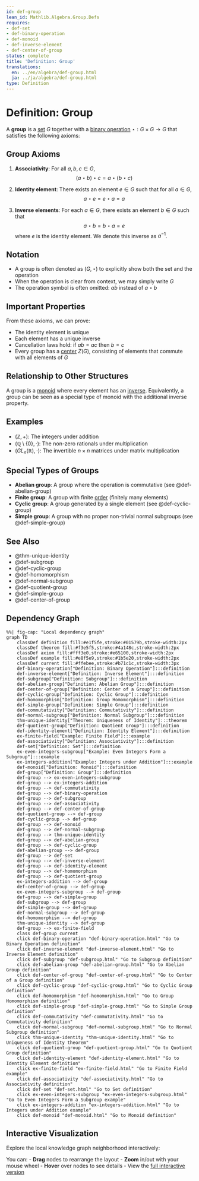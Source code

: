 ```yaml
---
id: def-group
lean_id: Mathlib.Algebra.Group.Defs
requires:
- def-set
- def-binary-operation
- def-monoid
- def-inverse-element
- def-center-of-group
status: complete
title: 'Definition: Group'
translations:
  en: ../en/algebra/def-group.html
  ja: ../ja/algebra/def-group.html
type: Definition
---
```


# Definition: Group {#def-group}

A **group** is a [set](../logic-set-theory/def-set.qmd) $G$ together with a [binary operation](def-binary-operation.qmd) $\star: G \times G \to G$ that satisfies the following axioms:

## Group Axioms

1. **Associativity**: For all $a, b, c \in G$,
   $$(a \star b) \star c = a \star (b \star c)$$

2. **Identity element**: There exists an element $e \in G$ such that for all $a \in G$,
   $$a \star e = e \star a = a$$

3. **Inverse elements**: For each $a \in G$, there exists an element $b \in G$ such that
   $$a \star b = b \star a = e$$
   where $e$ is the identity element. We denote this inverse as $a^{-1}$.

## Notation

- A group is often denoted as $(G, \star)$ to explicitly show both the set and the operation
- When the operation is clear from context, we may simply write $G$
- The operation symbol is often omitted: $ab$ instead of $a \star b$

## Important Properties

From these axioms, we can prove:

- The identity element is unique
- Each element has a unique inverse
- Cancellation laws hold: if $ab = ac$ then $b = c$
- Every group has a [center](def-center-of-group.qmd) $Z(G)$, consisting of elements that commute with all elements of $G$

## Relationship to Other Structures

A group is a [monoid](def-monoid.qmd) where every element has an [inverse](def-inverse-element.qmd). Equivalently, a group can be seen as a special type of monoid with the additional inverse property.

## Examples

- $(\mathbb{Z}, +)$: The integers under addition
- $(\mathbb{Q} \setminus \{0\}, \cdot)$: The non-zero rationals under multiplication
- $(GL_n(\mathbb{R}), \cdot)$: The invertible $n \times n$ matrices under matrix multiplication

## Special Types of Groups

- **Abelian group**: A group where the operation is commutative (see @def-abelian-group)
- **Finite group**: A group with finite [order](def-order.qmd) (finitely many elements)
- **Cyclic group**: A group generated by a single element (see @def-cyclic-group)
- **Simple group**: A group with no proper non-trivial normal subgroups (see @def-simple-group)

## See Also

- @thm-unique-identity
- @def-subgroup
- @def-cyclic-group
- @def-homomorphism
- @def-normal-subgroup
- @def-quotient-group
- @def-simple-group
- @def-center-of-group

## Dependency Graph

```mermaid
%%| fig-cap: "Local dependency graph"
graph TD
    classDef definition fill:#e1f5fe,stroke:#01579b,stroke-width:2px
    classDef theorem fill:#f3e5f5,stroke:#4a148c,stroke-width:2px
    classDef axiom fill:#fff3e0,stroke:#e65100,stroke-width:2px
    classDef example fill:#e8f5e9,stroke:#1b5e20,stroke-width:2px
    classDef current fill:#ffebee,stroke:#b71c1c,stroke-width:3px
    def-binary-operation["Definition: Binary Operation"]:::definition
    def-inverse-element["Definition: Inverse Element"]:::definition
    def-subgroup["Definition: Subgroup"]:::definition
    def-abelian-group["Definition: Abelian Group"]:::definition
    def-center-of-group["Definition: Center of a Group"]:::definition
    def-cyclic-group["Definition: Cyclic Group"]:::definition
    def-homomorphism["Definition: Group Homomorphism"]:::definition
    def-simple-group["Definition: Simple Group"]:::definition
    def-commutativity["Definition: Commutativity"]:::definition
    def-normal-subgroup["Definition: Normal Subgroup"]:::definition
    thm-unique-identity["Theorem: Uniqueness of Identity"]:::theorem
    def-quotient-group["Definition: Quotient Group"]:::definition
    def-identity-element["Definition: Identity Element"]:::definition
    ex-finite-field["Example: Finite Field"]:::example
    def-associativity["Definition: Associativity"]:::definition
    def-set["Definition: Set"]:::definition
    ex-even-integers-subgroup["Example: Even Integers Form a Subgroup"]:::example
    ex-integers-addition["Example: Integers under Addition"]:::example
    def-monoid["Definition: Monoid"]:::definition
    def-group["Definition: Group"]:::definition
    def-group --> ex-even-integers-subgroup
    def-group --> ex-integers-addition
    def-group --> def-commutativity
    def-group --> def-binary-operation
    def-group --> def-subgroup
    def-group --> def-associativity
    def-group --> def-center-of-group
    def-quotient-group --> def-group
    def-cyclic-group --> def-group
    def-group --> def-monoid
    def-group --> def-normal-subgroup
    def-group --> thm-unique-identity
    def-group --> def-abelian-group
    def-group --> def-cyclic-group
    def-abelian-group --> def-group
    def-group --> def-set
    def-group --> def-inverse-element
    def-group --> def-identity-element
    def-group --> def-homomorphism
    def-group --> def-quotient-group
    ex-integers-addition --> def-group
    def-center-of-group --> def-group
    ex-even-integers-subgroup --> def-group
    def-group --> def-simple-group
    def-subgroup --> def-group
    def-simple-group --> def-group
    def-normal-subgroup --> def-group
    def-homomorphism --> def-group
    thm-unique-identity --> def-group
    def-group --> ex-finite-field
    class def-group current
    click def-binary-operation "def-binary-operation.html" "Go to Binary Operation definition"
    click def-inverse-element "def-inverse-element.html" "Go to Inverse Element definition"
    click def-subgroup "def-subgroup.html" "Go to Subgroup definition"
    click def-abelian-group "def-abelian-group.html" "Go to Abelian Group definition"
    click def-center-of-group "def-center-of-group.html" "Go to Center of a Group definition"
    click def-cyclic-group "def-cyclic-group.html" "Go to Cyclic Group definition"
    click def-homomorphism "def-homomorphism.html" "Go to Group Homomorphism definition"
    click def-simple-group "def-simple-group.html" "Go to Simple Group definition"
    click def-commutativity "def-commutativity.html" "Go to Commutativity definition"
    click def-normal-subgroup "def-normal-subgroup.html" "Go to Normal Subgroup definition"
    click thm-unique-identity "thm-unique-identity.html" "Go to Uniqueness of Identity theorem"
    click def-quotient-group "def-quotient-group.html" "Go to Quotient Group definition"
    click def-identity-element "def-identity-element.html" "Go to Identity Element definition"
    click ex-finite-field "ex-finite-field.html" "Go to Finite Field example"
    click def-associativity "def-associativity.html" "Go to Associativity definition"
    click def-set "def-set.html" "Go to Set definition"
    click ex-even-integers-subgroup "ex-even-integers-subgroup.html" "Go to Even Integers Form a Subgroup example"
    click ex-integers-addition "ex-integers-addition.html" "Go to Integers under Addition example"
    click def-monoid "def-monoid.html" "Go to Monoid definition"
```

## Interactive Visualization

Explore the local knowledge graph neighborhood interactively:

::: {.graph-viz data-id="def-group" data-width="700" data-height="500"}
:::

You can:
- **Drag** nodes to rearrange the layout
- **Zoom** in/out with your mouse wheel
- **Hover** over nodes to see details
- View the [full interactive version](../../output/interactive/def-group.html){target="_blank"}
